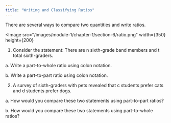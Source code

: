 ```yaml
---
title: "Writing and Classifying Ratios"
---
```

There are several ways to compare two quantities and write ratios.

<Image 
    src="/images/module-1/chapter-1/section-6/ratio.png"
    width={350}
    height={200}
></Image>

1. Consider the statement: There are n sixth-grade band members and t total
sixth-graders.

a. Write a part-to-whole ratio using colon notation.
<QuestionInputProps />

b. Write a part-to-part ratio using colon notation.


2. A survey of sixth-graders with pets revealed that c students prefer cats and d students prefer dogs.

a. How would you compare these two statements using part-to-part ratios?
<QuestionInputProps />

b. How would you compare these two statements using part-to-whole ratios?
<QuestionInputProps />